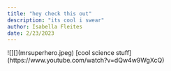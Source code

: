 ```yaml
---
title: "hey check this out"
description: "its cool i swear"
author: Isabella Fleites
date: 2/23/2023
---
```

![][](mrsuperhero.jpeg)
[cool science stuff] (https://www.youtube.com/watch?v=dQw4w9WgXcQ)
